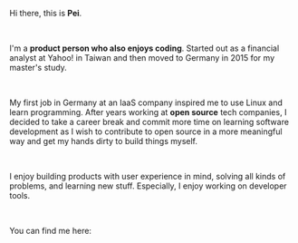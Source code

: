 Hi there, this is **Pei**.

<br />

I'm a **product person who also enjoys coding**. Started out as a financial
analyst at Yahoo! in Taiwan and then moved to Germany in 2015 for my master's
study.

<br />

My first job in Germany at an IaaS company inspired me to use Linux and learn
programming. After years working at **open source** tech companies, I decided to
take a career break and commit more time on learning software development as I
wish to contribute to open source in a more meaningful way and get my hands
dirty to build things myself.

<br />

I enjoy building products with user experience in mind, solving all kinds of
problems, and learning new stuff. Especially, I enjoy working on developer
tools.

<br />

You can find me here:
